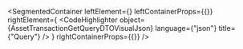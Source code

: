 
<SegmentedContainer
  leftElement={<AssetTransactionGetQueryDTODesc />}
  leftContainerProps={{}}
  rightElement={
    <CodeHighlighter
      object={AssetTransactionGetQueryDTOVisualJson}
      language={"json"}
      title={"Query"}
    />
  }
  rightContainerProps={{}}
/>
